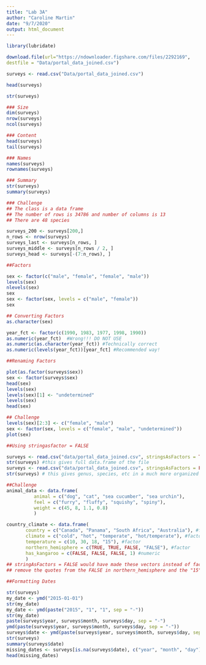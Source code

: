 ```yaml
---
title: "Lab 3A"
author: "Caroline Martin"
date: "9/7/2020"
output: html_document
---
```

```r
library(lubridate)
```

```r
download.file(url="https://ndownloader.figshare.com/files/2292169",
destfile = "Data/portal_data_joined.csv")
```

```r
surveys <- read.csv("Data/portal_data_joined.csv") 
```

```r
head(surveys)
```
```r
str(surveys)
```

```r
### Size
dim(surveys)
nrow(surveys)
ncol(surveys)
```

```r

### Content
head(surveys)
tail(surveys)
```

```r
### Names
names(surveys)
rownames(surveys)
```

```r
### Summary
str(surveys)
summary(surveys)
```
```r
### Challenge
## The class is a data frame
## The number of rows is 34786 and number of columns is 13
## There are 48 species

```

```r
surveys_200 <- surveys[200,]
n_rows <- nrow(surveys)
surveys_last <- surveys[n_rows, ]
surveys_middle <- surveys[n_rows / 2, ]
surveys_head <- surveys[-(7:n_rows), ]
```

```r
##Factors

sex <- factor(c("male", "female", "female", "male"))
levels(sex)
nlevels(sex)
sex
sex <- factor(sex, levels = c("male", "female"))
sex
```

```r
## Converting Factors
as.character(sex)

year_fct <- factor(c(1990, 1983, 1977, 1998, 1990))
as.numeric(year_fct)  #Wrong!!! DO NOT USE
as.numeric(as.character(year_fct)) #Technically correct
as.numeric(levels(year_fct))[year_fct] #Recommended way! 
```

```r
##Renaming Factors

plot(as.factor(surveys$sex))
sex <- factor(surveys$sex)
head(sex)
levels(sex)
levels(sex)[1] <- "undetermined"
levels(sex)
head(sex)

## Challenge
levels(sex)[2:3] <- c("female", "male")
sex <- factor(sex, levels = c("female", "male", "undetermined"))
plot(sex)

```

```r
##Using stringasfactor = FALSE

surveys <- read.csv("data/portal_data_joined.csv", stringsAsFactors = TRUE)
str(surveys) #this gives full data.frame of the file
surveys <- read.csv("data/portal_data_joined.csv", stringsAsFactors = FALSE)
str(surveys) # this gives genus, species, etc in a much more organized manner, explaining chr, int, etc. instead of int, factor, and a lot of numbers

##Challenge
animal_data <- data.frame(
          animal = c("dog", "cat", "sea cucumber", "sea urchin"),
          feel = c("furry", "fluffy", "squishy", "spiny"),
          weight = c(45, 8, 1.1, 0.8)
          )

country_climate <- data.frame(
       country = c("Canada", "Panama", "South Africa", "Australia"), #factor
       climate = c("cold", "hot", "temperate", "hot/temperate"), #factor
       temperature = c(10, 30, 18, "15"), #factor
       northern_hemisphere = c(TRUE, TRUE, FALSE, "FALSE"), #factor
       has_kangaroo = c(FALSE, FALSE, FALSE, 1) #numeric
       )
## stringAsFactors = FALSE would have made these vectors instead of factors
## remove the quotes from the FALSE in northern_hemisphere and the "15" from temperature and replacing the 1 with TRUE in has_kangaroo

```

```r
##Formatting Dates

str(surveys)
my_date <- ymd("2015-01-01")
str(my_date)
my_date <- ymd(paste("2015", "1", "1", sep = "-")) 
str(my_date)
paste(surveys$year, surveys$month, surveys$day, sep = "-")
ymd(paste(surveys$year, surveys$month, surveys$day, sep = "-"))
surveys$date <- ymd(paste(surveys$year, surveys$month, surveys$day, sep = "-"))
str(surveys)
summary(surveys$date)
missing_dates <- surveys[is.na(surveys$date), c("year", "month", "day")]
head(missing_dates)
```
